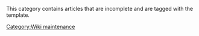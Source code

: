 This category contains articles that are incomplete and are tagged with the {{Tl|Stub}} template.

[[Category:Wiki maintenance]]